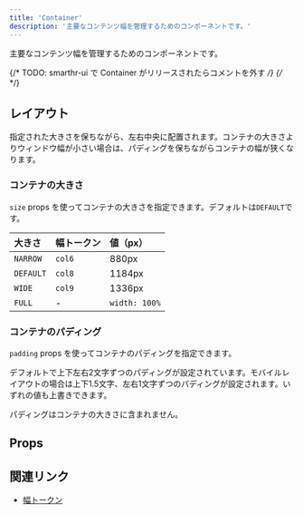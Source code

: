 ```yaml
---
title: 'Container'
description: '主要なコンテンツ幅を管理するためのコンポーネントです。'
---
```


主要なコンテンツ幅を管理するためのコンポーネントです。

{/* TODO: smarthr-ui で Container がリリースされたらコメントを外す */}
{/* <ComponentStory name="Container" /> */}

## レイアウト

指定された大きさを保ちながら、左右中央に配置されます。コンテナの大きさよりウィンドウ幅が小さい場合は、パディングを保ちながらコンテナの幅が狭くなります。

### コンテナの大きさ

`size` props を使ってコンテナの大きさを指定できます。デフォルトは`DEFAULT`です。

大きさ | 幅トークン | 値（px）
:--- | :--- | :---
`NARROW` | `col6` | 880px
`DEFAULT` | `col8` | 1184px
`WIDE` | `col9` | 1336px
`FULL` | - | `width: 100%`

### コンテナのパディング

`padding` props を使ってコンテナのパディングを指定できます。

デフォルトで上下左右2文字ずつのパディングが設定されています。モバイルレイアウトの場合は上下1.5文字、左右1文字ずつのパディングが設定されます。いずれの値も上書きできます。

パディングはコンテナの大きさに含まれません。


## Props

<ComponentPropsTable name="Container" />

## 関連リンク

- [幅トークン](/products/design-tokens/width/)
